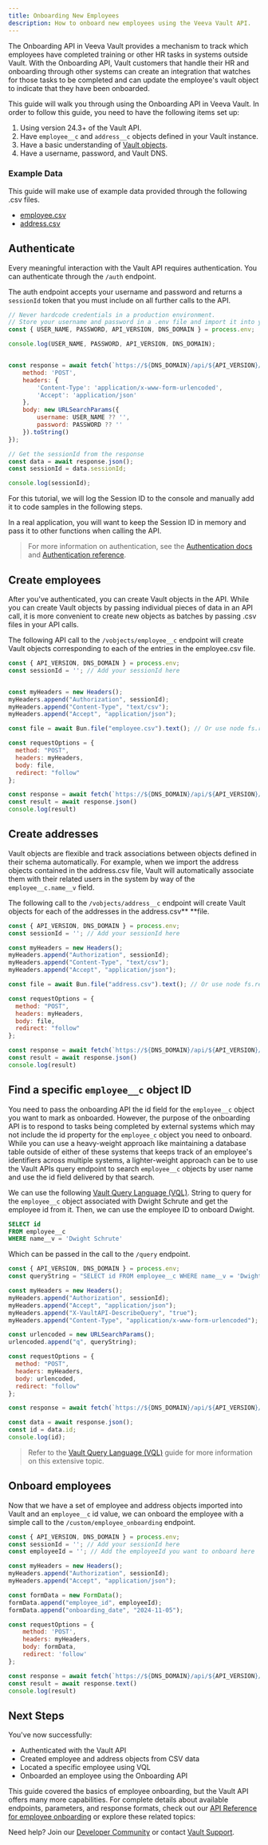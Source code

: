 ```yaml
---
title: Onboarding New Employees
description: How to onboard new employees using the Veeva Vault API.
---
```


The Onboarding API in Veeva Vault provides a mechanism to track which employees have completed training or other HR tasks in systems outside Vault. With the Onboarding API, Vault customers that handle their HR and onboarding through other systems can create an integration that watches for those tasks to be completed and can update the employee's vault object to indicate that they have been onboarded.

This guide will walk you through using the Onboarding API in Veeva Vault. In order to follow this guide, you need to have the following items set up:

1. Using version 24.3+ of the Vault API.
2. Have `employee__c` and `address__c` objects defined in your Vault instance.
3. Have a basic understanding of [Vault objects](https://platform.veevavault.help/en/lr/15298/).
4. Have a username, password, and Vault DNS.

### Example Data
This guide will make use of example data provided through the following .csv files.
- [employee.csv](/employee.csv)
- [address.csv](/address.csv)

<Steps>
<Step> 
 
## Authenticate
Every meaningful interaction with the Vault API requires authentication. You can authenticate through the `/auth` endpoint.

The auth endpoint accepts your username and password and returns a `sessionId` token that you must include on all further calls to the API.

```js
// Never hardcode credentials in a production environment.
// Store your username and password in a .env file and import it into your application using the process.env value.
const { USER_NAME, PASSWORD, API_VERSION, DNS_DOMAIN } = process.env; 

console.log(USER_NAME, PASSWORD, API_VERSION, DNS_DOMAIN);


const response = await fetch(`https://${DNS_DOMAIN}/api/${API_VERSION}/auth`, {
	method: 'POST',
	headers: {
		'Content-Type': 'application/x-www-form-urlencoded',
		'Accept': 'application/json'
	},
	body: new URLSearchParams({
		username: USER_NAME ?? '',
		password: PASSWORD ?? ''
	}).toString()
});

// Get the sessionId from the response
const data = await response.json();
const sessionId = data.sessionId;

console.log(sessionId);
```
For this tutorial, we will log the Session ID to the console and manually add it to code samples in the following steps. 

In a real application, you will want to keep the Session ID in memory and pass it to other functions when calling the API. 

> For more information on authentication, see the [Authentication docs](https://developer.veevavault.com/docs/#authentication) and [Authentication reference](https://developer.veevavault.com/api/24.2/#authentication).


</Step>
 
<Step>
 
## Create employees
After you've authenticated, you can create Vault objects in the API. While you can create Vault objects by passing individual pieces of data in an API call, it is more convenient to create new objects as batches by passing .csv files in your API calls.

The following API call to the `/vobjects/employee__c` endpoint will create Vault objects corresponding to each of the entries in the employee.csv file.

```js
const { API_VERSION, DNS_DOMAIN } = process.env;
const sessionId = ''; // Add your sessionId here


const myHeaders = new Headers();
myHeaders.append("Authorization", sessionId);
myHeaders.append("Content-Type", "text/csv");
myHeaders.append("Accept", "application/json");

const file = await Bun.file("employee.csv").text(); // Or use node fs.readFileSync("employee.csv", "utf8")

const requestOptions = {
  method: "POST",
  headers: myHeaders,
  body: file,
  redirect: "follow"
};

const response = await fetch(`https://${DNS_DOMAIN}/api/${API_VERSION}/vobjects/employee__c`, requestOptions)
const result = await response.json()
console.log(result)
```

 
</Step>

<Step>

## Create addresses
Vault objects are flexible and track associations between objects defined in their schema automatically. For example, when we import the address objects contained in the address.csv file, Vault will automatically associate them with their related users in the system by way of the `employee__c.name__v` field.

The following call to the `/vobjects/address__c` endpoint will create Vault objects for each of the addresses in the address.csv** **file.

```js
const { API_VERSION, DNS_DOMAIN } = process.env;
const sessionId = ''; // Add your sessionId here

const myHeaders = new Headers();
myHeaders.append("Authorization", sessionId);
myHeaders.append("Content-Type", "text/csv");
myHeaders.append("Accept", "application/json");

const file = await Bun.file("address.csv").text(); // Or use node fs.readFileSync("employee.csv", "utf8")

const requestOptions = {
  method: "POST",
  headers: myHeaders,
  body: file,
  redirect: "follow"
};

const response = await fetch(`https://${DNS_DOMAIN}/api/${API_VERSION}/vobjects/address__c`, requestOptions)
const result = await response.json()
console.log(result)
```


</Step>

<Step>

## Find a specific `employee__c` object ID
You need to pass the onboarding API the id field for the `employee__c` object you want to mark as onboarded. However, the purpose of the onboarding API is to respond to tasks being completed by external systems which may not include the id property for the `employee_c` object you need to onboard. While you can use a heavy-weight approach like maintaining a database table outside of either of these systems that keeps track of an employee's identifiers across multiple systems, a lighter-weight approach can be to use the Vault APIs query endpoint to search `employee__c` objects by user name and use the id field delivered by that search.

We can use the following [Vault Query Language (VQL)](https://developer.veevavault.com/vql/).  String to query for the `employee__c` object associated with Dwight Schrute and get the employee id from it. Then, we can use the employee ID to onboard Dwight.

```sql
SELECT id
FROM employee__c
WHERE name__v = 'Dwight Schrute'
```

Which can be passed in the call to the `/query` endpoint.

```js
const { API_VERSION, DNS_DOMAIN } = process.env;
const queryString = "SELECT id FROM employee__c WHERE name__v = 'Dwight Schrute'";

const myHeaders = new Headers();
myHeaders.append("Authorization", sessionId);
myHeaders.append("Accept", "application/json");
myHeaders.append("X-VaultAPI-DescribeQuery", "true");
myHeaders.append("Content-Type", "application/x-www-form-urlencoded");

const urlencoded = new URLSearchParams();
urlencoded.append("q", queryString);

const requestOptions = {
  method: "POST",
  headers: myHeaders,
  body: urlencoded,
  redirect: "follow"
};

const response = await fetch(`https://${DNS_DOMAIN}/api/${API_VERSION}/query`, requestOptions);

const data = await response.json();
const id = data.id;
console.log(id);

```

> Refer to the [Vault Query Language (VQL)](https://developer.veevavault.com/vql/) guide for more information on this extensive topic. 

</Step>

<Step>

## Onboard employees
Now that we have a set of employee and address objects imported into Vault and an `employee__c` id value, we can onboard the employee with a simple call to the `/custom/employee_onboarding` endpoint.

```js
const { API_VERSION, DNS_DOMAIN } = process.env;
const sessionId = ''; // Add your sessionId here
const employeeId = ''; // Add the employeeId you want to onboard here

const myHeaders = new Headers();
myHeaders.append("Authorization", sessionId);
myHeaders.append("Accept", "application/json");

const formData = new FormData();
formData.append("employee_id", employeeId);
formData.append("onboarding_date", "2024-11-05");

const requestOptions = {
    method: 'POST',
    headers: myHeaders,
    body: formData,
    redirect: 'follow'
};

const response = await fetch(`https://${DNS_DOMAIN}/api/${API_VERSION}/custom/employee_onboarding`, requestOptions);
const result = await response.text()
console.log(result)
```

</Step>

</Steps>

## Next Steps
You've now successfully:
- Authenticated with the Vault API
- Created employee and address objects from CSV data
- Located a specific employee using VQL
- Onboarded an employee using the Onboarding API

This guide covered the basics of employee onboarding, but the Vault API offers many more capabilities. For complete details about available endpoints, parameters, and response formats, check out our [API Reference for employee onboarding](/onboard-employee) or explore these related topics:

Need help? Join our [Developer Community](https://developer.veevavault.com/community) or contact [Vault Support](https://support.veevavault.com).

